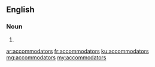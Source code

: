 ==English==

===Noun===
{{head|en|plural}}

# {{plural of|accommodator|lang=en|nocat=1}}

[[ar:accommodators]]
[[fr:accommodators]]
[[ku:accommodators]]
[[mg:accommodators]]
[[my:accommodators]]